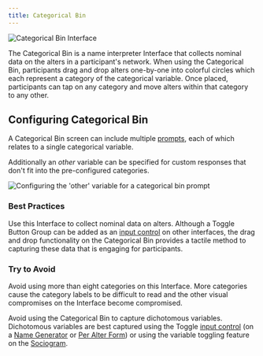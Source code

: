 ```yaml
---
title: Categorical Bin
---
```


<InterfaceSummary>

![Categorical Bin Interface](/assets/img/interface-documentation/categorical-bin/catbin-example.png)

<InterfaceMeta type="Name interpreter" creates="Categorical attributes" usesprompts="true">

</InterfaceMeta>

</InterfaceSummary>

The Categorical Bin is a name interpreter Interface that collects nominal data on the alters in a participant's network. When using the Categorical Bin, participants drag and drop alters one-by-one into colorful circles which each represent a category of the categorical variable. Once placed, participants can tap on any category and move alters within that category to any other.

## Configuring Categorical Bin

A Categorical Bin screen can include multiple [prompts](../key-concepts/prompts), each of which relates to a single categorical variable.

Additionally an _other_ variable can be specified for custom responses that don't fit into the pre-configured categories.

![Configuring the 'other' variable for a categorical bin prompt](/assets/img/interface-documentation/categorical-bin/architect-other.png)

### Best Practices

<GoodPractice>

Use this Interface to collect nominal data on alters. Although a Toggle Button
Group can be added as an [input control](../key-concepts/input-controls) on
other interfaces, the drag and drop functionality on the Categorical Bin
provides a tactile method to capturing these data that is engaging for
participants.

</GoodPractice>

### Try to Avoid

<BadPractice>

Avoid using more than eight categories on this Interface. More categories
cause the category labels to be difficult to read and the other visual
compromises on the Interface become compromised.

</BadPractice>

<BadPractice>

Avoid using the Categorical Bin to capture dichotomous variables. Dichotomous
variables are best captured using the Toggle [input
control](../key-concepts/input-controls) (on a [Name
Generator](../interface-documentation/name-generator-using-forms) or [Per
Alter Form](../interface-documentation/per-alter-form)) or using the variable
toggling feature on the [Sociogram](../interface-documentation/sociogram).

</BadPractice>
